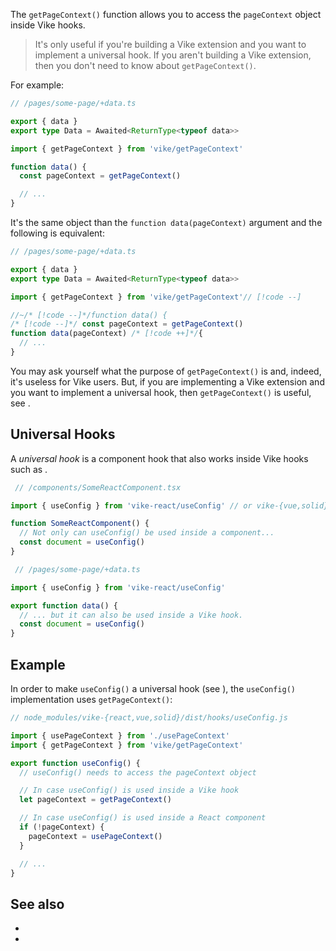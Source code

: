 
The `getPageContext()` function allows you to access the <Link href="/pageContext">`pageContext` object</Link> inside Vike hooks.

> It's only useful if you're building a <Link href="/extensions">Vike extension</Link> and you want to implement a <Link href="#universal-hooks">universal hook</Link>. If you aren't building a Vike extension, then you don't need to know about `getPageContext()`.

For example:

```ts
// /pages/some-page/+data.ts

export { data }
export type Data = Awaited<ReturnType<typeof data>>

import { getPageContext } from 'vike/getPageContext'

function data() {
  const pageContext = getPageContext()

  // ...
}
```

It's the same object than the `function data(pageContext)` argument and the following is equivalent:

```ts
// /pages/some-page/+data.ts

export { data }
export type Data = Awaited<ReturnType<typeof data>>

import { getPageContext } from 'vike/getPageContext'// [!code --]

//~/* [!code --]*/function data() {
/* [!code --]*/ const pageContext = getPageContext()
function data(pageContext) /* [!code ++]*/{
  // ...
}
```

You may ask yourself what the purpose of `getPageContext()` is and, indeed, it's useless for Vike users. But, if you are implementing a <Link href="/extensions">Vike extension</Link> and you want to implement a <Link href="#universal-hooks">universal hook</Link>, then `getPageContext()` is useful, see <Link href="#example" />.


## Universal Hooks

A *universal hook* is a component hook that also works inside Vike hooks such as <Link href="/useConfig" />.

```ts
 // /components/SomeReactComponent.tsx

import { useConfig } from 'vike-react/useConfig' // or vike-{vue,solid}

function SomeReactComponent() {
  // Not only can useConfig() be used inside a component...
  const document = useConfig()
}
```
```ts
 // /pages/some-page/+data.ts

import { useConfig } from 'vike-react/useConfig'

export function data() {
  // ... but it can also be used inside a Vike hook.
  const document = useConfig()
}
```

## Example

In order to make `useConfig()` a universal hook (see <Link href="#universal-hooks" doNotInferSectionTitle />), the `useConfig()` implementation uses `getPageContext()`:

```js
// node_modules/vike-{react,vue,solid}/dist/hooks/useConfig.js

import { usePageContext } from './usePageContext'
import { getPageContext } from 'vike/getPageContext'

export function useConfig() {
  // useConfig() needs to access the pageContext object

  // In case useConfig() is used inside a Vike hook
  let pageContext = getPageContext()

  // In case useConfig() is used inside a React component
  if (!pageContext) {
    pageContext = usePageContext()
  }

  // ...
}
```


## See also

- <Link href="/pageContext" />
- <Link href="/getGlobalContext" />
